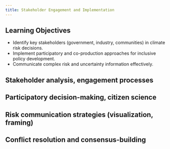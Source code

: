 ```yaml
---
title: Stakeholder Engagement and Implementation
---
```


## Learning Objectives {.unnumbered}

- Identify key stakeholders (government, industry, communities) in climate risk decisions.
- Implement participatory and co-production approaches for inclusive policy development.
- Communicate complex risk and uncertainty information effectively.

## Stakeholder analysis, engagement processes

## Participatory decision-making, citizen science

## Risk communication strategies (visualization, framing)

## Conflict resolution and consensus-building